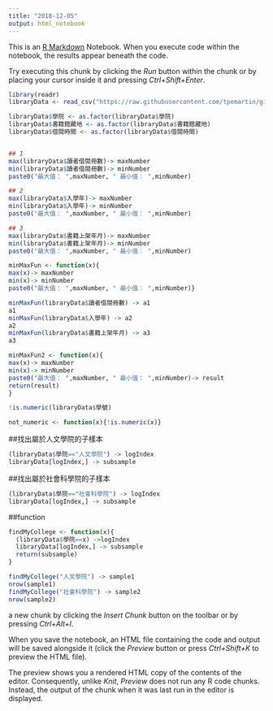 ```yaml
---
title: "2018-12-05"
output: html_notebook
---
```


This is an [R Markdown](http://rmarkdown.rstudio.com) Notebook. When you execute code within the notebook, the results appear beneath the code. 

Try executing this chunk by clicking the *Run* button within the chunk or by placing your cursor inside it and pressing *Ctrl+Shift+Enter*. 

```r
library(readr)
libraryData <- read_csv("https://raw.githubusercontent.com/tpemartin/github-data/master/library100_102.csv")
```

```r
libraryData$學院 <- as.factor(libraryData$學院)
libraryData$書籍館藏地 <- as.factor(libraryData$書籍館藏地)
libraryData$借閱時間 <- as.factor(libraryData$借閱時間)

```
```r

```


```r
## 1
max(libraryData$讀者借閱冊數)-> maxNumber
min(libraryData$讀者借閱冊數)-> minNumber
paste0("最大值： ",maxNumber, " 最小值： ",minNumber)

## 2
max(libraryData$入學年)-> maxNumber
min(libraryData$入學年)-> minNumber
paste0("最大值： ",maxNumber, " 最小值： ",minNumber)

## 3
max(libraryData$書籍上架年月)-> maxNumber
min(libraryData$書籍上架年月)-> minNumber
paste0("最大值： ",maxNumber, " 最小值： ",minNumber)
```

```r
minMaxFun <- function(x){
max(x)-> maxNumber
min(x)-> minNumber
paste0("最大值： ",maxNumber, " 最小值： ",minNumber)}
```

```r
minMaxFun(libraryData$讀者借閱冊數) -> a1
a1
minMaxFun(libraryData$入學年) -> a2
a2
minMaxFun(libraryData$書籍上架年月) -> a3
a3
```           

```r
minMaxFun2 <- function(x){
max(x)-> maxNumber
min(x)-> minNumber
paste0("最大值： ",maxNumber, " 最小值： ",minNumber)-> result
return(result)
}
```

```r
!is.numeric(libraryData$學號)
```

```r
not_numeric <- function(x){!is.numeric(x)}
```

##找出屬於人文學院的子樣本
```r
(libraryData$學院=="人文學院") -> logIndex
libraryData[logIndex,] -> subsample

```

##找出屬於社會科學院的子樣本
```r
(libraryData$學院=="社會科學院") -> logIndex
libraryData[logIndex,] -> subsample
```

##function
```r
findMyCollege <- function(x){
  (libraryData$學院==x) ->logIndex
  libraryData[logIndex,] -> subsample
  return(subsample)
}
```

```r
findMyCollege("人文學院") -> sample1
nrow(sample1)
findMyCollege("社會科學院") -> sample2
nrow(sample2)

```

 a new chunk by clicking the *Insert Chunk* button on the toolbar or by pressing
*Ctrl+Alt+I*.

When you save the notebook, an HTML file containing the code and output will be saved alongside it (click the *Preview* button or press *Ctrl+Shift+K* to preview the HTML file).

The preview shows you a rendered HTML copy of the contents of the editor. Consequently, unlike *Knit*, *Preview* does not run any R code chunks. Instead, the output of the chunk when it was last run in the editor is displayed.
